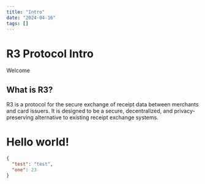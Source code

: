 ```yaml
---
title: "Intro"
date: "2024-04-16"
tags: []
---
```


# R3 Protocol Intro

Welcome

## What is R3?

R3 is a protocol for the secure exchange of receipt data between merchants and card issuers. It is designed to be a secure, decentralized, and privacy-preserving alternative to existing receipt exchange systems.

# Hello world!

```json
{
  "test": "test",
  "one": 23
}
```

